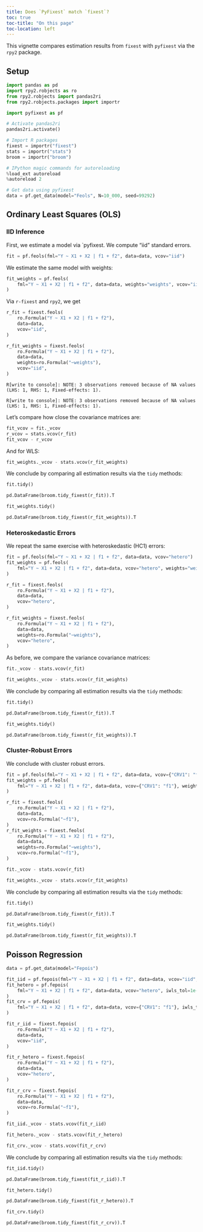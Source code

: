 ```yaml
---
title: Does `PyFixest` match `fixest`?
toc: true
toc-title: "On this page"
toc-location: left
---
```


This vignette compares estimation results from `fixest` with `pyfixest` via the `rpy2` package.

## Setup


```python
import pandas as pd
import rpy2.robjects as ro
from rpy2.robjects import pandas2ri
from rpy2.robjects.packages import importr

import pyfixest as pf

# Activate pandas2ri
pandas2ri.activate()

# Import R packages
fixest = importr("fixest")
stats = importr("stats")
broom = importr("broom")

# IPython magic commands for autoreloading
%load_ext autoreload
%autoreload 2

# Get data using pyfixest
data = pf.get_data(model="Feols", N=10_000, seed=99292)
```


## Ordinary Least Squares (OLS)

### IID Inference

First, we estimate a model via `pyfixest. We compute "iid" standard errors.


```python
fit = pf.feols(fml="Y ~ X1 + X2 | f1 + f2", data=data, vcov="iid")
```

We estimate the same model with weights:


```python
fit_weights = pf.feols(
    fml="Y ~ X1 + X2 | f1 + f2", data=data, weights="weights", vcov="iid"
)
```

Via `r-fixest` and `rpy2`, we get


```python
r_fit = fixest.feols(
    ro.Formula("Y ~ X1 + X2 | f1 + f2"),
    data=data,
    vcov="iid",
)

r_fit_weights = fixest.feols(
    ro.Formula("Y ~ X1 + X2 | f1 + f2"),
    data=data,
    weights=ro.Formula("~weights"),
    vcov="iid",
)
```

    R[write to console]: NOTE: 3 observations removed because of NA values (LHS: 1, RHS: 1, Fixed-effects: 1).

    R[write to console]: NOTE: 3 observations removed because of NA values (LHS: 1, RHS: 1, Fixed-effects: 1).



Let's compare how close the covariance matrices are:


```python
fit_vcov = fit._vcov
r_vcov = stats.vcov(r_fit)
fit_vcov - r_vcov
```


And for WLS:


```python
fit_weights._vcov - stats.vcov(r_fit_weights)
```

We conclude by comparing all estimation results via the `tidy` methods:

```python
fit.tidy()
```

```python
pd.DataFrame(broom.tidy_fixest(r_fit)).T
```

```python
fit_weights.tidy()
```

```python
pd.DataFrame(broom.tidy_fixest(r_fit_weights)).T
```


### Heteroskedastic Errors

We repeat the same exercise with heteroskedastic (HC1) errors:


```python
fit = pf.feols(fml="Y ~ X1 + X2 | f1 + f2", data=data, vcov="hetero")
fit_weights = pf.feols(
    fml="Y ~ X1 + X2 | f1 + f2", data=data, vcov="hetero", weights="weights"
)
```


```python
r_fit = fixest.feols(
    ro.Formula("Y ~ X1 + X2 | f1 + f2"),
    data=data,
    vcov="hetero",
)

r_fit_weights = fixest.feols(
    ro.Formula("Y ~ X1 + X2 | f1 + f2"),
    data=data,
    weights=ro.Formula("~weights"),
    vcov="hetero",
)
```

As before, we compare the variance covariance matrices:


```python
fit._vcov - stats.vcov(r_fit)
```

```python
fit_weights._vcov - stats.vcov(r_fit_weights)
```

We conclude by comparing all estimation results via the `tidy` methods:

```python
fit.tidy()
```

```python
pd.DataFrame(broom.tidy_fixest(r_fit)).T
```

```python
fit_weights.tidy()
```

```python
pd.DataFrame(broom.tidy_fixest(r_fit_weights)).T
```


### Cluster-Robust Errors

We conclude with cluster robust errors.


```python
fit = pf.feols(fml="Y ~ X1 + X2 | f1 + f2", data=data, vcov={"CRV1": "f1"})
fit_weights = pf.feols(
    fml="Y ~ X1 + X2 | f1 + f2", data=data, vcov={"CRV1": "f1"}, weights="weights"
)

r_fit = fixest.feols(
    ro.Formula("Y ~ X1 + X2 | f1 + f2"),
    data=data,
    vcov=ro.Formula("~f1"),
)
r_fit_weights = fixest.feols(
    ro.Formula("Y ~ X1 + X2 | f1 + f2"),
    data=data,
    weights=ro.Formula("~weights"),
    vcov=ro.Formula("~f1"),
)
```

```python
fit._vcov - stats.vcov(r_fit)
```

```python
fit_weights._vcov - stats.vcov(r_fit_weights)
```

We conclude by comparing all estimation results via the `tidy` methods:

```python
fit.tidy()
```

```python
pd.DataFrame(broom.tidy_fixest(r_fit)).T
```

```python
fit_weights.tidy()
```

```python
pd.DataFrame(broom.tidy_fixest(r_fit_weights)).T
```

## Poisson Regression


```python
data = pf.get_data(model="Fepois")
```


```python
fit_iid = pf.fepois(fml="Y ~ X1 + X2 | f1 + f2", data=data, vcov="iid", iwls_tol=1e-10)
fit_hetero = pf.fepois(
    fml="Y ~ X1 + X2 | f1 + f2", data=data, vcov="hetero", iwls_tol=1e-10
)
fit_crv = pf.fepois(
    fml="Y ~ X1 + X2 | f1 + f2", data=data, vcov={"CRV1": "f1"}, iwls_tol=1e-10
)

fit_r_iid = fixest.fepois(
    ro.Formula("Y ~ X1 + X2 | f1 + f2"),
    data=data,
    vcov="iid",
)

fit_r_hetero = fixest.fepois(
    ro.Formula("Y ~ X1 + X2 | f1 + f2"),
    data=data,
    vcov="hetero",
)

fit_r_crv = fixest.fepois(
    ro.Formula("Y ~ X1 + X2 | f1 + f2"),
    data=data,
    vcov=ro.Formula("~f1"),
)
```

```python
fit_iid._vcov - stats.vcov(fit_r_iid)
```

```python
fit_hetero._vcov - stats.vcov(fit_r_hetero)
```

```python
fit_crv._vcov - stats.vcov(fit_r_crv)
```

We conclude by comparing all estimation results via the `tidy` methods:


```python
fit_iid.tidy()
```

```python
pd.DataFrame(broom.tidy_fixest(fit_r_iid)).T
```

```python
fit_hetero.tidy()
```

```python
pd.DataFrame(broom.tidy_fixest(fit_r_hetero)).T
```

```python
fit_crv.tidy()
```

```python
pd.DataFrame(broom.tidy_fixest(fit_r_crv)).T
```
